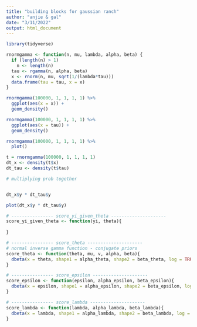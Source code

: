 ```yaml
---
title: "building blocks for gaussian ranch"
author: "anjie & gal"
date: "3/11/2022"
output: html_document
---
```

```r
library(tidyverse)
```

```r
rnormgamma <- function(n, mu, lambda, alpha, beta) {
  if (length(n) > 1) 
    n <- length(n)
  tau <- rgamma(n, alpha, beta)
  x <- rnorm(n, mu, sqrt(1/(lambda*tau)))
  data.frame(tau = tau, x = x)
}
```


```r
rnormgamma(100000, 1, 1, 1, 1) %>% 
  ggplot(aes(x = x)) + 
  geom_density()

rnormgamma(100000, 1, 1, 1, 1) %>% 
  ggplot(aes(x = tau)) + 
  geom_density()

rnormgamma(100000, 1, 1, 1, 1) %>% 
  plot()
```


```r
t = rnormgamma(100000, 1, 1, 1, 1)
dt_x <- density(t$x)
dt_tau <- density(t$tau)

# multiplying prob together 


dt_x$y * dt_tau$y

plot(dt_x$y * dt_tau$y)
```



```r


# ---------------- score_yi_given_theta ---------------------
score_yi_given_theta <- function(yi, theta){
  
}

# ---------------- score_theta ---------------------
# normal inverse gamma function - conjugate priors 
score_theta <- function(theta, mu, v, alpha, beta){
  dbeta(x = theta, shape1 = alpha_theta, shape2 = beta_theta, log = TRUE)
}

# ---------------- score_epsilon ---------------------
score_epsilon <- function(epsilon, alpha_epsilon, beta_epsilon){
  dbeta(x = epsilon, shape1 = alpha_epsilon, shape2 = beta_epsilon, log = TRUE)
}

# ---------------- score_lambda ---------------------
score_lambda <- function(lambda, alpha_lambda, beta_lambda){
  dbeta(x = lambda, shape1 = alpha_lambda, shape2 = beta_lambda, log = TRUE)
}

```


